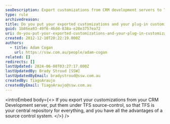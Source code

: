 ```yaml
---
seoDescription: Export customizations from CRM development servers to TFS source control, ensuring a centralized repository with versioning and collaboration benefits.
type: rule
archivedreason:
title: Do you put your exported customizations and your plug-in customization under source-control during deployment?
guid: 1b86ea93-49f6-46dd-838a-e28e3757ea72
uri: do-you-put-your-exported-customizations-and-your-plug-in-customization-under-source-control-during-deployment
created: 2012-12-10T20:22:19.000Z
authors:
  - title: Adam Cogan
    url: https://ssw.com.au/people/adam-cogan
related: []
redirects: []
lastUpdated: 2024-06-08T03:27:17.000Z
lastUpdatedBy: Brady Stroud [SSW]
lastUpdatedByEmail: bradystroud@ssw.com.au
createdBy: TiagoAraujo
createdByEmail: TiagoAraujo@ssw.com.au
---
```


<introEmbed
  body={<>
If you export your customizations from your CRM Development server, put them under TFS source-control, so that TFS is your central repository for everything, and you have all the advantages of a source control system.
  </>}
/>
